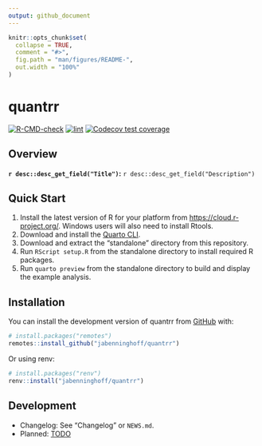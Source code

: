 ```yaml
---
output: github_document
---
```


<!-- README.md is generated from README.Rmd. Please edit that file -->

```r
knitr::opts_chunk$set(
  collapse = TRUE,
  comment = "#>",
  fig.path = "man/figures/README-",
  out.width = "100%"
)
```

# quantrr

<!-- badges: start -->
[![R-CMD-check](https://github.com/jabenninghoff/quantrr/workflows/R-CMD-check/badge.svg)](https://github.com/jabenninghoff/quantrr/actions)
[![lint](https://github.com/jabenninghoff/quantrr/workflows/lint/badge.svg)](https://github.com/jabenninghoff/quantrr/actions)
[![Codecov test coverage](https://codecov.io/gh/jabenninghoff/quantrr/graph/badge.svg)](https://app.codecov.io/gh/jabenninghoff/quantrr)
<!-- badges: end -->

## Overview

**`r desc::desc_get_field("Title")`:** `r desc::desc_get_field("Description")`

## Quick Start

1. Install the latest version of R for your platform from <https://cloud.r-project.org/>. Windows
   users will also need to install Rtools.
1. Download and install the [Quarto CLI](https://quarto.org/docs/get-started/).
1. Download and extract the "standalone" directory from this repository.
1. Run `RScript setup.R` from the standalone directory to install required R packages.
1. Run `quarto preview` from the standalone directory to build and display the example analysis.

## Installation

You can install the development version of quantrr from [GitHub](https://github.com/) with:

``` r
# install.packages("remotes")
remotes::install_github("jabenninghoff/quantrr")
```

Or using renv:

``` r
# install.packages("renv")
renv::install("jabenninghoff/quantrr")
```

## Development

- Changelog: See "Changelog" or `NEWS.md`.
- Planned: [TODO](TODO.md)
